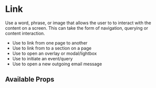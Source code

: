 

<Meta title="Typography/Link/Intro" component={Link} />


# Link

Use a word, phrase, or image that allows the user to to interact with the content on a screen. This can take the form of navigation, querying or content interaction.

- Use to link from one page to another
- Use to link from to a section on a page
- Use to open an overlay or modal/lightbox
- Use to initiate an event/query
- Use to open a new outgoing email message

## Available Props

<ArgsTable component="Link" />
